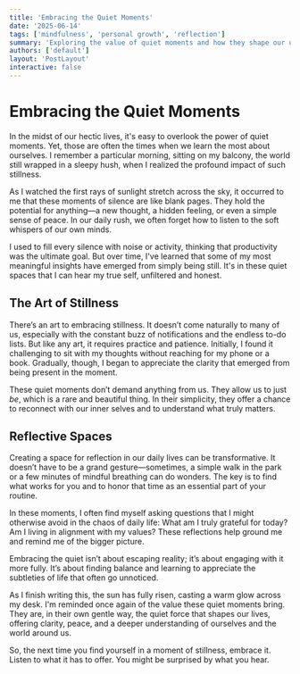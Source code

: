 ```yaml
---
title: 'Embracing the Quiet Moments'
date: '2025-06-14'
tags: ['mindfulness', 'personal growth', 'reflection']
summary: 'Exploring the value of quiet moments and how they shape our understanding of ourselves and the world around us.'
authors: ['default']
layout: 'PostLayout'
interactive: false
---
```


# Embracing the Quiet Moments

In the midst of our hectic lives, it's easy to overlook the power of quiet moments. Yet, those are often the times when we learn the most about ourselves. I remember a particular morning, sitting on my balcony, the world still wrapped in a sleepy hush, when I realized the profound impact of such stillness.

As I watched the first rays of sunlight stretch across the sky, it occurred to me that these moments of silence are like blank pages. They hold the potential for anything—a new thought, a hidden feeling, or even a simple sense of peace. In our daily rush, we often forget how to listen to the soft whispers of our own minds. 

I used to fill every silence with noise or activity, thinking that productivity was the ultimate goal. But over time, I've learned that some of my most meaningful insights have emerged from simply being still. It's in these quiet spaces that I can hear my true self, unfiltered and honest.

## The Art of Stillness

There’s an art to embracing stillness. It doesn’t come naturally to many of us, especially with the constant buzz of notifications and the endless to-do lists. But like any art, it requires practice and patience. Initially, I found it challenging to sit with my thoughts without reaching for my phone or a book. Gradually, though, I began to appreciate the clarity that emerged from being present in the moment.

These quiet moments don’t demand anything from us. They allow us to just _be_, which is a rare and beautiful thing. In their simplicity, they offer a chance to reconnect with our inner selves and to understand what truly matters.

## Reflective Spaces

Creating a space for reflection in our daily lives can be transformative. It doesn’t have to be a grand gesture—sometimes, a simple walk in the park or a few minutes of mindful breathing can do wonders. The key is to find what works for you and to honor that time as an essential part of your routine.

In these moments, I often find myself asking questions that I might otherwise avoid in the chaos of daily life: What am I truly grateful for today? Am I living in alignment with my values? These reflections help ground me and remind me of the bigger picture.

Embracing the quiet isn’t about escaping reality; it’s about engaging with it more fully. It’s about finding balance and learning to appreciate the subtleties of life that often go unnoticed.

As I finish writing this, the sun has fully risen, casting a warm glow across my desk. I'm reminded once again of the value these quiet moments bring. They are, in their own gentle way, the quiet force that shapes our lives, offering clarity, peace, and a deeper understanding of ourselves and the world around us. 

So, the next time you find yourself in a moment of stillness, embrace it. Listen to what it has to offer. You might be surprised by what you hear.
